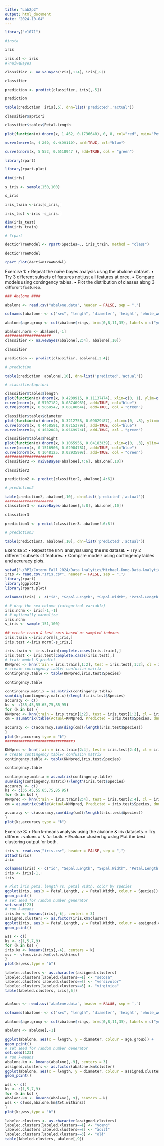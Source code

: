 ```yaml
---
title: "Lab2p2"
output: html_document
date: "2024-10-04"
---
```


```r
library("e1071")

#insta

iris

iris.df <- iris
#?naiveBayes

classifier <- naiveBayes(iris[,1:4], iris[,5])

classifier

prediction <- predict(classifier, iris[,-5])

prediction

table(prediction, iris[,5], dnn=list('predicted','actual'))

classifier$apriori

classifier$tables$Petal.Length

plot(function(x) dnorm(x, 1.462, 0.1736640), 0, 8, col="red", main="Petal length distribution for the 3 different species")

curve(dnorm(x, 4.260, 0.4699110), add=TRUE, col="blue")

curve(dnorm(x, 5.552, 0.5518947 ), add=TRUE, col = "green")

library(rpart)

library(rpart.plot)

dim(iris)

s_iris <- sample(150,100)

s_iris

iris_train <-iris[s_iris,]

iris_test <-iris[-s_iris,]

dim(iris_test)
dim(iris_train)

# ?rpart

dectionTreeModel <- rpart(Species~., iris_train, method = "class")

dectionTreeModel

rpart.plot(dectionTreeModel)
```

Exercise 1:
• Repeat the naïve bayes analysis using the abalone dataset.
• Try 3 different subsets of features not just all features at once.
• Compare models using contingency tables.
• Plot the distribution of classes along 3 different features.
```r
### Abelone ####

abalone <- read.csv("abalone.data", header = FALSE, sep = ",")

colnames(abalone) <- c("sex", "length", 'diameter', 'height', 'whole_weight', 'shucked_wieght', 'viscera_wieght', 'shell_weight', 'rings' )

abalone$age.group <- cut(abalone$rings, br=c(0,8,11,35), labels = c("young", 'adult', 'old')) 

abalone.norm <- abalone[,-1]
#####################
classifier <- naiveBayes(abalone[,2:4], abalone[,10])

classifier

prediction <- predict(classifier, abalone[,2:4])

# prediction

table(prediction, abalone[,10], dnn=list('predicted','actual'))

# classifier$apriori

classifier$tables$length
plot(function(x) dnorm(x, 0.4209915, 0.11137474), xlim=c(0, 1), ylim=c(0,5), col="red", main="Abalone length distribution [red=young, blue=adult, green=old]")
curve(dnorm(x, 0.5707182, 0.08740980), add=TRUE, col="blue") 
curve(dnorm(x, 0.5868542, 0.08100644), add=TRUE, col = "green")

classifier$tables$diameter
plot(function(x) dnorm(x, 0.3212758, 0.09029187), xlim=c(0, .8), ylim=c(0,7), col="red", main="Abalone diameter distribution [red=young, blue=adult, green=old]")
curve(dnorm(x, 0.4458591, 0.07153798), add=TRUE, col="blue") 
curve(dnorm(x, 0.4632083, 0.06699741), add=TRUE, col = "green")

classifier$tables$height
plot(function(x) dnorm(x, 0.1065956, 0.04183039), xlim=c(0, .3), ylim=c(0,15), col="red", main="Abalone diameter distribution [red=young, blue=adult, green=old]")
curve(dnorm(x, 0.1516906, 0.02984784), add=TRUE, col="blue") 
curve(dnorm(x, 0.1648125, 0.02935998), add=TRUE, col = "green")
######################
classifier2 <- naiveBayes(abalone[,4:6], abalone[,10])

classifier2

prediction2 <- predict(classifier2, abalone[,4:6])

# prediction2

table(prediction2, abalone[,10], dnn=list('predicted','actual'))
######################
classifier3 <- naiveBayes(abalone[,6:8], abalone[,10])

classifier3

prediction3 <- predict(classifier3, abalone[,6:8])

# prediction3

table(prediction3, abalone[,10], dnn=list('predicted','actual'))
```

Exercise 2:
• Repeat the kNN analysis using the iris dataset.
• Try 2 different subsets of features.
• Compare models using contingency tables and accuracy plots.
```r
setwd("~/RPI/Coterm_Fall_2024/Data_Analytics/Michael-Dong-Data-Analytics/Lab2p2")
iris <- read.csv("iris.csv", header = FALSE, sep = ",")
library(rpart)
library(ggplot2)
library(rpart.plot)

colnames(iris) <- c("id", "Sepal.Length", "Sepal.Width", 'Petal.Length', 'Petal.Width', 'Species')

# # drop the sex column (categorical variable)
iris.norm <- iris[-1,-1]
# # optionally normalize
iris.norm
s_iris <- sample(151,100)

## create train & test sets based on sampled indexes
iris.train <-iris.norm[s_iris,]
iris.test <-iris.norm[-s_iris,]

iris.train <- iris.train[complete.cases(iris.train),]
iris.test <- iris.test[complete.cases(iris.test),]
# train model & predict
KNNpred <- knn(train = iris.train[,1:2], test = iris.test[,1:2], cl = iris.train$Species, k = 55)
# create contingency table/ confusion matrix
contingency.table <- table(KNNpred,iris.test$Species)

contingency.table

contingency.matrix = as.matrix(contingency.table)
sum(diag(contingency.matrix))/length(iris.test$Species)
accuracy <- c()
ks <- c(35,45,55,65,75,85,95)
for (k in ks) {
KNNpred <- knn(train = iris.train[1:2], test = iris.test[1:2], cl = iris.train$Species, k = k)
cm = as.matrix(table(Actual=KNNpred, Predicted = iris.test$Species, dnn=list('predicted','actual')))

accuracy <- c(accuracy,sum(diag(cm))/length(iris.test$Species))
}
plot(ks,accuracy,type = "b")
###############################3

KNNpred <- knn(train = iris.train[2:4], test = iris.test[2:4], cl = iris.train$Species, k = 55)
# create contingency table/ confusion matrix
contingency.table <- table(KNNpred,iris.test$Species)

contingency.table

contingency.matrix = as.matrix(contingency.table)
sum(diag(contingency.matrix))/length(iris.test$Species)
accuracy <- c()
ks <- c(35,45,55,65,75,85,95)
for (k in ks) {
KNNpred <- knn(train = iris.train[2:4], test = iris.test[2:4], cl = iris.train$Species, k = k)
cm = as.matrix(table(Actual=KNNpred, Predicted = iris.test$Species, dnn=list('predicted','actual')))

accuracy <- c(accuracy,sum(diag(cm))/length(iris.test$Species))
}
plot(ks,accuracy,type = "b")
```


Exercise 3:
• Run k-means analysis using the abalone & iris datasets.
• Try different values of k for both.
• Evaluate clustering using Plot the best clustering output for both.
```r
iris <- read.csv("iris.csv", header = FALSE, sep = ",")
attach(iris)
iris

colnames(iris) <- c("id", "Sepal.Length", "Sepal.Width", 'Petal.Length', 'Petal.Width', 'Species')
iris <- iris[-1,]
iris

# Plot iris petal length vs. petal width, color by species
ggplot(iris, aes(x = Petal.Length, y = Petal.Width, colour = Species)) +
geom_point()
# set seed for random number generator
set.seed(123)
# run k-means
iris.km <- kmeans(iris[,-6], centers = 3)
assigned.clusters <- as.factor(iris.km$cluster)
ggplot(iris, aes(x = Petal.Length, y = Petal.Width, colour = assigned.clusters)) +
geom_point()

wss <- c()
ks <- c(1,5,7,9)
for (k in ks) {
iris.km <- kmeans(iris[,-6], centers = k)
wss <- c(wss,iris.km$tot.withinss)
}
plot(ks,wss,type = "b")

labeled.clusters <- as.character(assigned.clusters)
labeled.clusters[labeled.clusters==1] <- "setosa"
labeled.clusters[labeled.clusters==2] <- "versivolor"
labeled.clusters[labeled.clusters==3] <- "virginica"
table(labeled.clusters, iris[,6])


abalone <- read.csv("abalone.data", header = FALSE, sep = ",")

colnames(abalone) <- c("sex", "length", 'diameter', 'height', 'whole_weight', 'shucked_wieght', 'viscera_wieght', 'shell_weight', 'rings' )

abalone$age.group <- cut(abalone$rings, br=c(0,8,11,35), labels = c("young", 'adult', 'old'))

abalone <- abalone[,-1]

ggplot(abalone, aes(x = length, y = diameter, colour = age.group)) +
geom_point()
# set seed for random number generator
set.seed(123)
# run k-means
abalone.km <- kmeans(abalone[,-9], centers = 3)
assigned.clusters <- as.factor(abalone.km$cluster)
ggplot(abalone, aes(x = length, y = diameter, colour = assigned.clusters)) +
geom_point()

wss <- c()
ks <- c(1,5,7,9)
for (k in ks) {
abalone.km <- kmeans(abalone[,-9], centers = k)
wss <- c(wss,abalone.km$tot.withinss)
}
plot(ks,wss,type = "b")

labeled.clusters <- as.character(assigned.clusters)
labeled.clusters[labeled.clusters==1] <- "young"
labeled.clusters[labeled.clusters==2] <- "adult"
labeled.clusters[labeled.clusters==3] <- "old"
table(labeled.clusters, abalone[,9])
```

